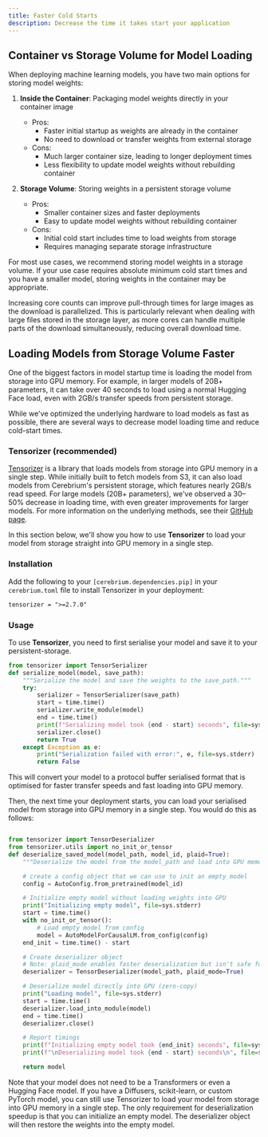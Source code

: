 ```yaml
---
title: Faster Cold Starts
description: Decrease the time it takes start your application
---
```


## Container vs Storage Volume for Model Loading

When deploying machine learning models, you have two main options for storing model weights:

1. **Inside the Container**: Packaging model weights directly in your container image

   - Pros:
     - Faster initial startup as weights are already in the container
     - No need to download or transfer weights from external storage
   - Cons:
     - Much larger container size, leading to longer deployment times
     - Less flexibility to update model weights without rebuilding container

2. **Storage Volume**: Storing weights in a persistent storage volume
   - Pros:
     - Smaller container sizes and faster deployments
     - Easy to update model weights without rebuilding container
   - Cons:
     - Initial cold start includes time to load weights from storage
     - Requires managing separate storage infrastructure

For most use cases, we recommend storing model weights in a storage volume. If your use case requires absolute minimum cold start times and you have a smaller model, storing weights in the container may be appropriate.

<Note>Increasing core counts can improve pull-through times for large images as the download is parallelized. This is particularly relevant when dealing with large files stored in the storage layer, as more cores can handle multiple parts of the download simultaneously, reducing overall download time.</Note>

## Loading Models from Storage Volume Faster

One of the biggest factors in model startup time is loading the model from storage into GPU memory. For example, in larger models of 20B+ parameters, it can take over 40 seconds to load using a normal Hugging Face load, even with 2GB/s transfer speeds from persistent storage.

While we've optimized the underlying hardware to load models as fast as possible, there are several ways to decrease model loading time and reduce cold-start times.

### Tensorizer (recommended)

[Tensorizer](https://github.com/coreweave/tensorizer) is a library that loads models from storage into GPU memory in a single step. While initially built to fetch models from S3, it can also load models from Cerebrium's persistent storage, which features nearly 2GB/s read speed. For large models (20B+ parameters), we've observed a 30–50% decrease in loading time, with even greater improvements for larger models. For more information on the underlying methods, see their [GitHub page](https://github.com/coreweave/tensorizer).

In this section below, we'll show you how to use **Tensorizer** to load your model from storage straight into GPU memory in a single step.

### Installation

Add the following to your `[cerebrium.dependencies.pip]` in your `cerebrium.toml` file to install Tensorizer in your deployment:

```txt
tensorizer = ">=2.7.0"
```

### Usage

To use **Tensorizer**, you need to first serialise your model and save it to your persistent-storage.

```python
from tensorizer import TensorSerializer
def serialize_model(model, save_path):
    """Serialize the model and save the weights to the save_path."""
    try:
        serializer = TensorSerializer(save_path)
        start = time.time()
        serializer.write_module(model)
        end = time.time()
        print(f"Serializing model took {end - start} seconds", file=sys.stderr)
        serializer.close()
        return True
    except Exception as e:
        print("Serialization failed with error:", e, file=sys.stderr)
        return False
```

This will convert your model to a protocol buffer serialised format that is optimised for faster transfer speeds and fast loading into GPU memory.

Then, the next time your deployment starts, you can load your serialised model from storage into GPU memory in a single step.
You would do this as follows:

```python

from tensorizer import TensorDeserializer
from tensorizer.utils import no_init_or_tensor
def deserialize_saved_model(model_path, model_id, plaid=True):
    """Deserialize the model from the model_path and load into GPU memory."""

    # create a config object that we can use to init an empty model
    config = AutoConfig.from_pretrained(model_id)

    # Initialize empty model without loading weights into GPU
    print("Initializing empty model", file=sys.stderr)
    start = time.time()
    with no_init_or_tensor():
        # Load empty model from config
        model = AutoModelForCausalLM.from_config(config)
    end_init = time.time() - start

    # Create deserializer object
    # Note: plaid_mode enables faster deserialization but isn't safe for training
    deserializer = TensorDeserializer(model_path, plaid_mode=True)

    # Deserialize model directly into GPU (zero-copy)
    print("Loading model", file=sys.stderr)
    start = time.time()
    deserializer.load_into_module(model)
    end = time.time()
    deserializer.close()

    # Report timings
    print(f"Initializing empty model took {end_init} seconds", file=sys.stderr)
    print(f"\nDeserializing model took {end - start} seconds\n", file=sys.stderr)

    return model
```

Note that your model does not need to be a Transformers or even a Hugging Face model. If you have a Diffusers, scikit-learn, or custom PyTorch model, you can still use Tensorizer to load your model from storage into GPU memory in a single step. The only requirement for deserialization speedup is that you can initialize an empty model. The deserializer object will then restore the weights into the empty model.

